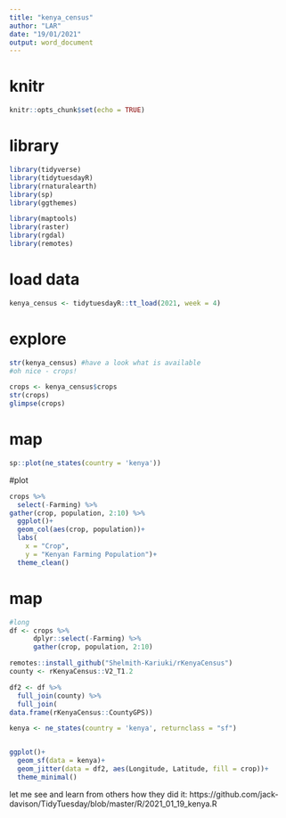```yaml
---
title: "kenya_census"
author: "LAR"
date: "19/01/2021"
output: word_document
---
```


# knitr

```r
knitr::opts_chunk$set(echo = TRUE)
```

# library
```r
library(tidyverse)
library(tidytuesdayR)
library(rnaturalearth)  
library(sp)
library(ggthemes)

library(maptools)
library(raster)
library(rgdal)
library(remotes)
```

# load data
```r
kenya_census <- tidytuesdayR::tt_load(2021, week = 4)
```

# explore
```r
str(kenya_census) #have a look what is available
#oh nice - crops!

crops <- kenya_census$crops
str(crops)
glimpse(crops)
```
# map
```r
sp::plot(ne_states(country = 'kenya')) 
```
#plot
```r
crops %>% 
  select(-Farming) %>% 
gather(crop, population, 2:10) %>%
  ggplot()+
  geom_col(aes(crop, population))+
  labs(
    x = "Crop",
    y = "Kenyan Farming Population")+
  theme_clean()
```
# map
```r
#long 
df <- crops %>% 
      dplyr::select(-Farming) %>% 
      gather(crop, population, 2:10)

remotes::install_github("Shelmith-Kariuki/rKenyaCensus")
county <- rKenyaCensus::V2_T1.2

df2 <- df %>% 
  full_join(county) %>% 
  full_join(
data.frame(rKenyaCensus::CountyGPS))

kenya <- ne_states(country = 'kenya', returnclass = "sf")


ggplot()+
  geom_sf(data = kenya)+
  geom_jitter(data = df2, aes(Longitude, Latitude, fill = crop))+
  theme_minimal()
```

let me see and learn from others how they did it: 
https://github.com/jack-davison/TidyTuesday/blob/master/R/2021_01_19_kenya.R